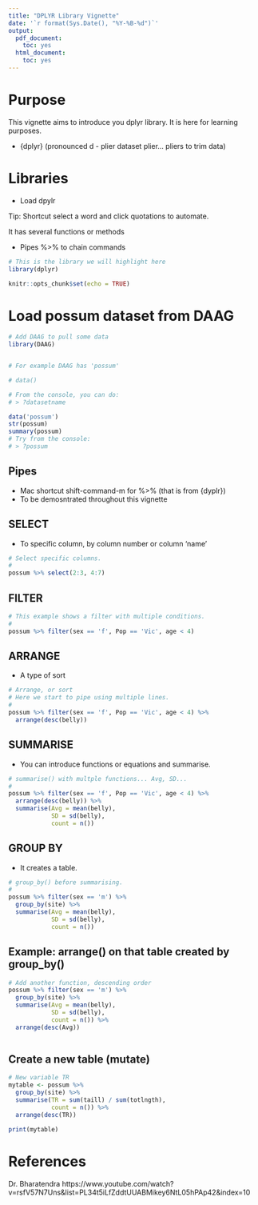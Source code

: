 ```yaml
---
title: "DPLYR Library Vignette"
date: '`r format(Sys.Date(), "%Y-%B-%d")`'
output:
  pdf_document:
    toc: yes
  html_document:
    toc: yes
---
```


# Purpose

This vignette aims to introduce you dplyr library. It is here for learning purposes.

- \{dplyr\} (pronounced d - plier dataset plier... pliers to trim data) 

# Libraries

- Load dpylr

Tip: Shortcut select a word and click quotations to automate.

It has several functions or methods

- Pipes %>% to chain commands



```r

# This is the library we will highlight here
library(dplyr)

knitr::opts_chunk$set(echo = TRUE)
```


# Load possum dataset from DAAG

```r

# Add DAAG to pull some data
library(DAAG)


# For example DAAG has 'possum'

# data()

# From the console, you can do:
# > ?datasetname

data('possum')
str(possum)
summary(possum)
# Try from the console:
# > ?possum
```

## Pipes

- Mac shortcut shift-command-m for %>% (that is from {dyplr})
- To be demosntrated throughout this vignette

## SELECT

- To specific column, by column number or column 'name'


```r
# Select specific columns.
#
possum %>% select(2:3, 4:7)
```

## FILTER

```r
# This example shows a filter with multiple conditions.
#
possum %>% filter(sex == 'f', Pop == 'Vic', age < 4)
```

## ARRANGE

- A type of sort

```r
# Arrange, or sort
# Here we start to pipe using multiple lines.
#
possum %>% filter(sex == 'f', Pop == 'Vic', age < 4) %>% 
  arrange(desc(belly))

```

## SUMMARISE

- You can introduce functions or equations and summarise.

```r
# summarise() with multple functions... Avg, SD...
#
possum %>% filter(sex == 'f', Pop == 'Vic', age < 4) %>% 
  arrange(desc(belly)) %>% 
  summarise(Avg = mean(belly),
            SD = sd(belly),
            count = n())

```

## GROUP BY

- It creates a table.

```r
# group_by() before summarising.
#
possum %>% filter(sex == 'm') %>% 
  group_by(site) %>%
  summarise(Avg = mean(belly),
            SD = sd(belly),
            count = n())


```

## Example: arrange() on that table created by group_by()

```r
# Add another function, descending order
possum %>% filter(sex == 'm') %>% 
  group_by(site) %>%
  summarise(Avg = mean(belly),
            SD = sd(belly),
            count = n()) %>%
  arrange(desc(Avg))



```

## Create a new table (mutate)

```r
# New variable TR
mytable <- possum %>% 
  group_by(site) %>%
  summarise(TR = sum(taill) / sum(totlngth),
            count = n()) %>%
  arrange(desc(TR))

print(mytable)

```


# References

Dr. Bharatendra https://www.youtube.com/watch?v=rsfV57N7Uns&list=PL34t5iLfZddtUUABMikey6NtL05hPAp42&index=10

